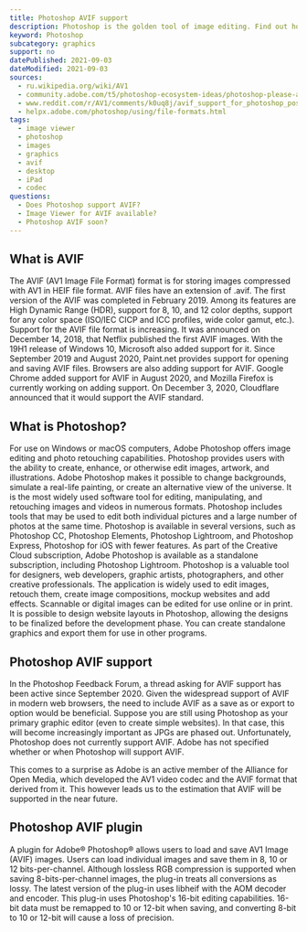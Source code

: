 ```yaml
---
title: Photoshop AVIF support
description: Photoshop is the golden tool of image editing. Find out how you can use AVIF images in Photoshop.
keyword: Photoshop
subcategory: graphics
support: no
datePublished: 2021-09-03
dateModified: 2021-09-03
sources:
  - ru.wikipedia.org/wiki/AV1
  - community.adobe.com/t5/photoshop-ecosystem-ideas/photoshop-please-add-avif-file-support/idi-p/12248530
  - www.reddit.com/r/AV1/comments/k0uq8j/avif_support_for_photoshop_possibility_to_vote/
  - helpx.adobe.com/photoshop/using/file-formats.html
tags:
  - image viewer
  - photoshop
  - images
  - graphics
  - avif
  - desktop
  - iPad
  - codec
questions:
  - Does Photoshop support AVIF?
  - Image Viewer for AVIF available?
  - Photoshop AVIF soon?
---
```


## What is AVIF

The AVIF (AV1 Image File Format) format is for storing images compressed with AV1 in HEIF file format. AVIF files have an extension of .avif. The first version of the AVIF was completed in February 2019. Among its features are High Dynamic Range (HDR), support for 8, 10, and 12 color depths, support for any color space (ISO/IEC CICP and ICC profiles, wide color gamut, etc.). Support for the AVIF file format is increasing. It was announced on December 14, 2018, that Netflix published the first AVIF images. With the 19H1 release of Windows 10, Microsoft also added support for it. Since September 2019 and August 2020, Paint.net provides support for opening and saving AVIF files. Browsers are also adding support for AVIF. Google Chrome added support for AVIF in August 2020, and Mozilla Firefox is currently working on adding support. On December 3, 2020, Cloudflare announced that it would support the AVIF standard.

## What is Photoshop?

For use on Windows or macOS computers, Adobe Photoshop offers image editing and photo retouching capabilities. Photoshop provides users with the ability to create, enhance, or otherwise edit images, artwork, and illustrations. Adobe Photoshop makes it possible to change backgrounds, simulate a real-life painting, or create an alternative view of the universe. It is the most widely used software tool for editing, manipulating, and retouching images and videos in numerous formats. Photoshop includes tools that may be used to edit both individual pictures and a large number of photos at the same time. Photoshop is available in several versions, such as Photoshop CC, Photoshop Elements, Photoshop Lightroom, and Photoshop Express, Photoshop for iOS with fewer features. As part of the Creative Cloud subscription, Adobe Photoshop is available as a standalone subscription, including Photoshop Lightroom. Photoshop is a valuable tool for designers, web developers, graphic artists, photographers, and other creative professionals. The application is widely used to edit images, retouch them, create image compositions, mockup websites and add effects. Scannable or digital images can be edited for use online or in print. It is possible to design website layouts in Photoshop, allowing the designs to be finalized before the development phase. You can create standalone graphics and export them for use in other programs.

## Photoshop AVIF support

In the Photoshop Feedback Forum, a thread asking for AVIF support has been active since September 2020. Given the widespread support of AVIF in modern web browsers, the need to include AVIF as a save as or export to option would be beneficial. Suppose you are still using Photoshop as your primary graphic editor (even to create simple websites). In that case, this will become increasingly important as JPGs are phased out. Unfortunately, Photoshop does not currently support AVIF. Adobe has not specified whether or when Photoshop will support AVIF.

This comes to a surprise as Adobe is an active member of the Alliance for Open Media, which developed the AV1 video codec and the AVIF format that derived from it. This however leads us to the estimation that AVIF will be supported in the near future.

## Photoshop AVIF plugin

A plugin for Adobe® Photoshop® allows users to load and save AV1 Image (AVIF) images. Users can load individual images and save them in 8, 10 or 12 bits-per-channel. Although lossless RGB compression is supported when saving 8-bits-per-channel images, the plug-in treats all conversions as lossy. The latest version of the plug-in uses libheif with the AOM decoder and encoder. This plug-in uses Photoshop's 16-bit editing capabilities. 16-bit data must be remapped to 10 or 12-bit when saving, and converting 8-bit to 10 or 12-bit will cause a loss of precision.

<Link href="github.com/0xC0000054/avif-format" text="Download it here." />
